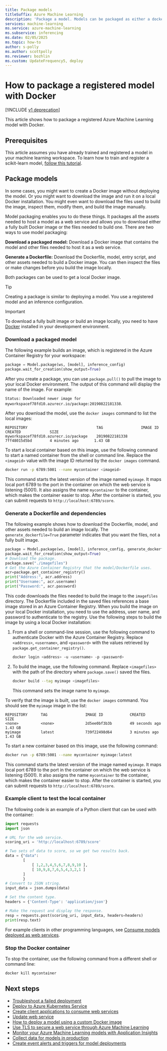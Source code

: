 ```yaml
---
title: Package models
titleSuffix: Azure Machine Learning
description: 'Package a model. Models can be packaged as either a docker image, which you can then download, or you can create a Dockerfile and use it to build the image.'
services: machine-learning
ms.service: azure-machine-learning
ms.subservice: inferencing
ms.date: 02/05/2025
ms.topic: how-to
author: s-polly
ms.author: scottpolly
ms.reviewer: bozhlin
ms.custom: UpdateFrequency5, deploy
---
```


# How to package a registered model with Docker

[!INCLUDE [v1 deprecation](../includes/sdk-v1-deprecation.md)]

This article shows how to package a registered Azure Machine Learning model with Docker.

## Prerequisites

This article assumes you have already trained and registered a model in your machine learning workspace. To learn how to train and register a scikit-learn model, [follow this tutorial](../how-to-train-scikit-learn.md).


## Package models

In some cases, you might want to create a Docker image without deploying the model. Or you might want to download the image and run it on a local Docker installation. You might even want to download the files used to build the image, inspect them, modify them, and build the image manually.

Model packaging enables you to do these things. It packages all the assets needed to host a model as a web service and allows you to download either a fully built Docker image or the files needed to build one. There are two ways to use model packaging:

**Download a packaged model:** Download a Docker image that contains the model and other files needed to host it as a web service.

**Generate a Dockerfile:** Download the Dockerfile, model, entry script, and other assets needed to build a Docker image. You can then inspect the files or make changes before you build the image locally.

Both packages can be used to get a local Docker image.

> [!TIP]
> Creating a package is similar to deploying a model. You use a registered model and an inference configuration.

> [!IMPORTANT]
> To download a fully built image or build an image locally, you need to have [Docker](https://www.docker.com) installed in your development environment.

### Download a packaged model

The following example builds an image, which is registered in the Azure Container Registry for your workspace:

```python
package = Model.package(ws, [model], inference_config)
package.wait_for_creation(show_output=True)
```

After you create a package, you can use `package.pull()` to pull the image to your local Docker environment. The output of this command will display the name of the image. For example: 

`Status: Downloaded newer image for myworkspacef78fd10.azurecr.io/package:20190822181338`. 

After you download the model, use the `docker images` command to list the local images:

```text
REPOSITORY                               TAG                 IMAGE ID            CREATED             SIZE
myworkspacef78fd10.azurecr.io/package    20190822181338      7ff48015d5bd        4 minutes ago       1.43 GB
```

To start a local container based on this image, use the following command to start a named container from the shell or command line. Replace the `<imageid>` value with the image ID returned by the `docker images` command.

```bash
docker run -p 6789:5001 --name mycontainer <imageid>
```

This command starts the latest version of the image named `myimage`. It maps local port 6789 to the port in the container on which the web service is listening (5001). It also assigns the name `mycontainer` to the container, which makes the container easier to stop. After the container is started, you can submit requests to `http://localhost:6789/score`.

### Generate a Dockerfile and dependencies

The following example shows how to download the Dockerfile, model, and other assets needed to build an image locally. The `generate_dockerfile=True` parameter indicates that you want the files, not a fully built image.

```python
package = Model.package(ws, [model], inference_config, generate_dockerfile=True)
package.wait_for_creation(show_output=True)
# Download the package.
package.save("./imagefiles")
# Get the Azure Container Registry that the model/Dockerfile uses.
acr=package.get_container_registry()
print("Address:", acr.address)
print("Username:", acr.username)
print("Password:", acr.password)
```

This code downloads the files needed to build the image to the `imagefiles` directory. The Dockerfile included in the saved files references a base image stored in an Azure Container Registry. When you build the image on your local Docker installation, you need to use the address, user name, and password to authenticate to the registry. Use the following steps to build the image by using a local Docker installation:

1. From a shell or command-line session, use the following command to authenticate Docker with the Azure Container Registry. Replace `<address>`, `<username>`, and `<password>` with the values retrieved by `package.get_container_registry()`.

    ```bash
    docker login <address> -u <username> -p <password>
    ```

2. To build the image, use the following command. Replace `<imagefiles>` with the path of the directory where `package.save()` saved the files.

    ```bash
    docker build --tag myimage <imagefiles>
    ```

    This command sets the image name to `myimage`.

To verify that the image is built, use the `docker images` command. You should see the `myimage` image in the list:

```text
REPOSITORY      TAG                 IMAGE ID            CREATED             SIZE
<none>          <none>              2d5ee0bf3b3b        49 seconds ago      1.43 GB
myimage         latest              739f22498d64        3 minutes ago       1.43 GB
```

To start a new container based on this image, use the following command:

```bash
docker run -p 6789:5001 --name mycontainer myimage:latest
```

This command starts the latest version of the image named `myimage`. It maps local port 6789 to the port in the container on which the web service is listening (5001). It also assigns the name `mycontainer` to the container, which makes the container easier to stop. After the container is started, you can submit requests to `http://localhost:6789/score`.

### Example client to test the local container

The following code is an example of a Python client that can be used with the container:

```python
import requests
import json

# URL for the web service.
scoring_uri = 'http://localhost:6789/score'

# Two sets of data to score, so we get two results back.
data = {"data":
        [
            [ 1,2,3,4,5,6,7,8,9,10 ],
            [ 10,9,8,7,6,5,4,3,2,1 ]
        ]
        }
# Convert to JSON string.
input_data = json.dumps(data)

# Set the content type.
headers = {'Content-Type': 'application/json'}

# Make the request and display the response.
resp = requests.post(scoring_uri, input_data, headers=headers)
print(resp.text)
```

For example clients in other programming languages, see [Consume models deployed as web services](how-to-consume-web-service.md).

### Stop the Docker container

To stop the container, use the following command from a different shell or command line:

```bash
docker kill mycontainer
```

## Next steps

* [Troubleshoot a failed deployment](how-to-troubleshoot-deployment.md)
* [Deploy to Azure Kubernetes Service](how-to-deploy-azure-kubernetes-service.md)
* [Create client applications to consume web services](how-to-consume-web-service.md)
* [Update web service](how-to-deploy-update-web-service.md)
* [How to deploy a model using a custom Docker image](../how-to-deploy-custom-container.md)
* [Use TLS to secure a web service through Azure Machine Learning](how-to-secure-web-service.md)
* [Monitor your Azure Machine Learning models with Application Insights](how-to-enable-app-insights.md)
* [Collect data for models in production](how-to-enable-data-collection.md)
* [Create event alerts and triggers for model deployments](../how-to-use-event-grid.md)
